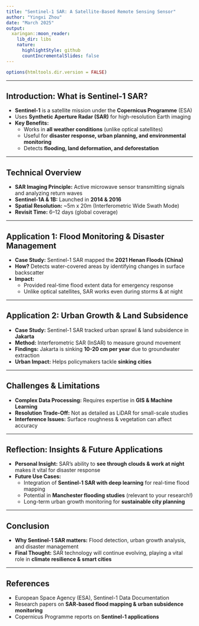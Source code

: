 ```yaml
---
title: "Sentinel-1 SAR: A Satellite-Based Remote Sensing Sensor"
author: "Yingxi Zhou"
date: "March 2025"
output:
  xaringan::moon_reader:
    lib_dir: libs
    nature:
      highlightStyle: github
      countIncrementalSlides: false
---
```


```r
options(htmltools.dir.version = FALSE)
```

---

## Introduction: What is Sentinel-1 SAR?

- **Sentinel-1** is a satellite mission under the **Copernicus Programme** (ESA)
- Uses **Synthetic Aperture Radar (SAR)** for high-resolution Earth imaging
- **Key Benefits:**
  - Works in **all weather conditions** (unlike optical satellites)
  - Useful for **disaster response, urban planning, and environmental monitoring**
  - Detects **flooding, land deformation, and deforestation**

---

## Technical Overview

- **SAR Imaging Principle:** Active microwave sensor transmitting signals and analyzing return waves
- **Sentinel-1A & 1B:** Launched in **2014 & 2016**
- **Spatial Resolution:** ~5m x 20m (Interferometric Wide Swath Mode)
- **Revisit Time:** 6–12 days (global coverage)

---

## Application 1: Flood Monitoring & Disaster Management

- **Case Study:** Sentinel-1 SAR mapped the **2021 Henan Floods (China)**
- **How?** Detects water-covered areas by identifying changes in surface backscatter
- **Impact:**
  - Provided real-time flood extent data for emergency response
  - Unlike optical satellites, SAR works even during storms & at night

---

## Application 2: Urban Growth & Land Subsidence

- **Case Study:** Sentinel-1 SAR tracked urban sprawl & land subsidence in **Jakarta**
- **Method:** Interferometric SAR (InSAR) to measure ground movement
- **Findings:** Jakarta is sinking **10-20 cm per year** due to groundwater extraction
- **Urban Impact:** Helps policymakers tackle **sinking cities**

---

## Challenges & Limitations

- **Complex Data Processing:** Requires expertise in **GIS & Machine Learning**
- **Resolution Trade-Off:** Not as detailed as LiDAR for small-scale studies
- **Interference Issues:** Surface roughness & vegetation can affect accuracy

---

## Reflection: Insights & Future Applications

- **Personal Insight:** SAR’s ability to **see through clouds & work at night** makes it vital for disaster response
- **Future Use Cases:**
  - Integration of **Sentinel-1 SAR with deep learning** for real-time flood mapping
  - Potential in **Manchester flooding studies** (relevant to your research!)
  - Long-term urban growth monitoring for **sustainable city planning**

---

## Conclusion

- **Why Sentinel-1 SAR matters:** Flood detection, urban growth analysis, and disaster management
- **Final Thought:** SAR technology will continue evolving, playing a vital role in **climate resilience & smart cities**

---

## References

- European Space Agency (ESA), Sentinel-1 Data Documentation
- Research papers on **SAR-based flood mapping & urban subsidence monitoring**
- Copernicus Programme reports on **Sentinel-1 applications**

